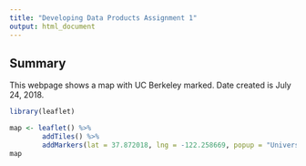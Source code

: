 ---
title: "Developing Data Products Assignment 1"
output: html_document
---

## Summary
This webpage shows a map with UC Berkeley marked. Date created is July 24, 2018.

```{r}
library(leaflet)

map <- leaflet() %>%
        addTiles() %>%
        addMarkers(lat = 37.872018, lng = -122.258669, popup = "University of California, Berkeley")
map
```
